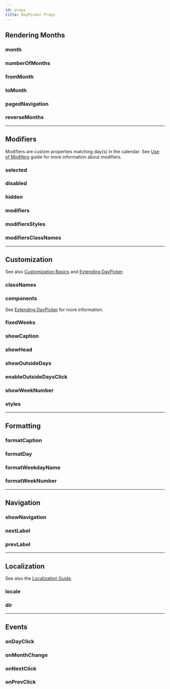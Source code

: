 ```yaml
---
id: props
title: DayPicker Props
---
```



## Rendering Months

### month

<PropDetails name="month" />

### numberOfMonths

<PropDetails name="numberOfMonths" />

### fromMonth

<PropDetails name="fromMonth" />

### toMonth

<PropDetails name="toMonth" />

### pagedNavigation

<PropDetails name="pagedNavigation" />

### reverseMonths

<PropDetails name="reverseMonths" />

---

## Modifiers

Modifiers are custom properties matching day(s) in the calendar. See [Use of Modifers](./modifiers) guide for more information about modifiers.

### selected

<PropDetails name="selected" />

### disabled

<PropDetails name="disabled" />

### hidden

<PropDetails name="hidden" />

### modifiers

<PropDetails name="modifiers" />

### modifiersStyles

<PropDetails name="modifiersStyles" />

### modifiersClassNames

<PropDetails name="modifiersClassNames" />

---

## Customization

See also [Customization Basics](./customization) and [Extending DayPicker](./extending).

### classNames

<PropDetails name="classNames" />

### components

<PropDetails name="components" />

See [Extending DayPicker](./extending) for more information.

### fixedWeeks

<PropDetails name="fixedWeeks" />

### showCaption

<PropDetails name="showCaption" />

### showHead

<PropDetails name="showHead" />

### showOutsideDays

<PropDetails name="showOutsideDays" />

### enableOutsideDaysClick

<PropDetails name="enableOutsideDaysClick" />

### showWeekNumber

<PropDetails name="showWeekNumber" />

### styles

<PropDetails name="styles" />

---

## Formatting

### formatCaption

<PropDetails name="formatCaption" />

### formatDay

<PropDetails name="formatDay" />

### formatWeekdayName

<PropDetails name="formatWeekdayName" />

### formatWeekNumber

<PropDetails name="formatWeekNumber" />

---

## Navigation

### showNavigation

<PropDetails name="showNavigation" />

### nextLabel

<PropDetails name="nextLabel" />

### prevLabel

<PropDetails name="prevLabel" />

---

## Localization

See also the [Localization Guide](./localization.md).

### locale

<PropDetails name="locale" />

### dir

<PropDetails name="dir" />

---

## Events

### onDayClick

<PropDetails name="onDayClick" />

### onMonthChange

<PropDetails name="onMonthChange" />

### onNextClick

<PropDetails name="onNextClick" />

### onPrevClick

<PropDetails name="onPrevClick" />
